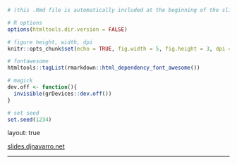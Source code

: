 ```r
# (this .Rmd file is automatically included at the beginning of the slides)

# R options
options(htmltools.dir.version = FALSE)

# figure height, width, dpi
knitr::opts_chunk$set(echo = TRUE, fig.width = 5, fig.height = 3, dpi = 300)

# fontawesome
htmltools::tagList(rmarkdown::html_dependency_font_awesome())

# magick
dev.off <- function(){
  invisible(grDevices::dev.off())
}

# set seed
set.seed(1234)
```

layout: true
  
<div class="my-footer">
<span>
  <a href="https://slides.djnavarro.net" target="_blank">slides.djnavarro.net</a>
</span>
</div> 

---